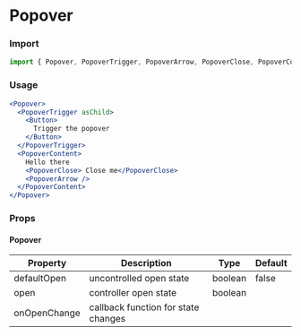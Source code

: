 
# Popover

### Import

```jsx
import { Popover, PopoverTrigger, PopoverArrow, PopoverClose, PopoverContent } from "@sparrowengg/twigs-react";
```


### Usage 

<PlaygroundLink name="popover" block />

```jsx
<Popover>
  <PopoverTrigger asChild>
    <Button>
      Trigger the popover
    </Button>
  </PopoverTrigger>
  <PopoverContent>
    Hello there
    <PopoverClose> Close me</PopoverClose>
    <PopoverArrow />
  </PopoverContent>
</Popover>
```


### Props

#### Popover
| Property     | Description                         | Type    | Default |
|--------------|-------------------------------------|---------|---------|
| defaultOpen  | uncontrolled open state             | boolean | false   |
| open         | controller open state               | boolean |         |
| onOpenChange | callback function for state changes |         |         |
